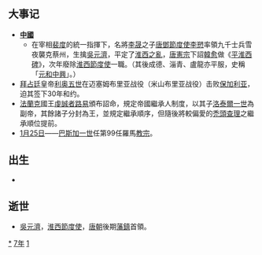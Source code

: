 {{yearTOC|817|唐'''[[元和_(唐憲宗)|元和]]十二年'''；南诏'''[[全义|全义]]二年'''；吐蕃'''[[彝泰|彝泰]]三年'''；日本'''[[弘仁|弘仁]]八年'''；渤海国'''[[朱雀_(大言义)|朱雀]]五年'''}}

== 大事记 ==
* '''[[中國|中國]]'''
** 在宰相[[裴度|裴度]]的統一指揮下，名將[[李晟|李晟]]之子[[唐鄧節度使|唐鄧節度使]][[李愬|李愬]]率領九千士兵雪夜襲克蔡州，生擒[[吳元濟|吳元濟]]，平定了[[吳元濟|淮西之亂]]，[[唐憲宗|唐憲宗]]下詔[[韓愈|韓愈]]做《[[平淮西碑|平淮西碑]]》，次年廢除[[淮西節度使|淮西節度使]]一職。（其後成德、淄青、盧龍亦平服，史稱「[[元和中興|元和中興]]」。）
* [[拜占廷|拜占廷]]皇帝[[利奥五世|利奥五世]]在迈塞姆布里亚战役（米山布里亚战役）击败[[保加利亚|保加利亚]]，迫其签下30年和约。
* [[法蘭克|法蘭克]]國王[[虔誠者路易|虔誠者路易]]頒布詔命，規定帝國繼承人制度，以其子[[洛泰爾一世|洛泰爾一世]]為副帝，其餘諸子分封為王，並規定繼承順序，但隨後將較偏愛的[[禿頭查理|禿頭查理]]之繼承順位提前。
* [[1月25日|1月25日]]——[[巴斯加一世|巴斯加一世]]任第99任羅馬[[教宗|教宗]]。

== 出生 ==
*

== 逝世 ==
{{Wikisource year mention}}
*[[吳元濟|吳元濟]]，[[淮西節度使|淮西節度使]]，[[唐朝|唐朝]]後期[[藩鎮|藩鎮]]首領。 

[[Category:817年|*]]
[[Category:810年代|7年]]
[[Category:9世纪各年|1]]